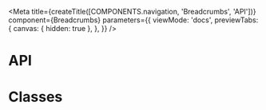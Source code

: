 

<Meta
  title={createTitle([COMPONENTS.navigation, 'Breadcrumbs', 'API'])}
  component={Breadcrumbs}
  parameters={{
    viewMode: 'docs',
    previewTabs: {
      canvas: { hidden: true },
    },
  }}
/>

# API

<ArgsTable of={Breadcrumbs} />

# Classes

<ArgsTable of={ClassesDummy} />

